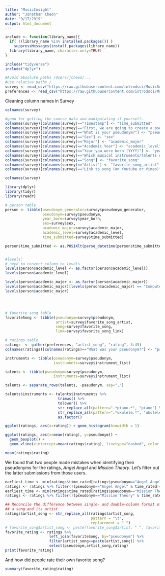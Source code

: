 ```yaml
---
title: "MusicInsight"
author: "Jonathan Cheon"
date: "9/17/2019"
output: html_document
---
```


```r

include <- function(library_name){
  if( !(library_name %in% installed.packages()) )
    suppressMessages(install.packages(library_name))
  library(library_name, character.only=TRUE)
}

include("tidyverse")
include("dplyr")

#Avoid absolute paths /Users/jcheon/...
#Use relative paths /
survey <- read_csv("https://raw.githubusercontent.com/introdsci/MusicSurvey/master/music-survey.csv")
preferences <- read_csv("https://raw.githubusercontent.com/introdsci/MusicSurvey/master/preferences-survey.csv")

```

Cleaning column names in Survey 
```r
colnames(survey)

#good for getting the source data and manipulating it yourself. 
colnames(survey)[colnames(survey)=="Timestamp"] <- "time_submitted"
colnames(survey)[colnames(survey)=="First, we are going to create a pseudonym for you to keep this survey anonymous (more or less). Which pseudonym generator would you prefer?"] <- "pseudonym_generator"
colnames(survey)[colnames(survey)=="What is your pseudonym?"] <- "pseudonym"
colnames(survey)[colnames(survey)=="Sex"] <- "sex"
colnames(survey)[colnames(survey)=="Major"] <- "academic_major"
colnames(survey)[colnames(survey)=="Academic Year"] <- "academic_level"
colnames(survey)[colnames(survey)=="Year you were born (YYYY)"] <- "year_born"
colnames(survey)[colnames(survey)=="Which musical instruments/talents do you play? (Select all that apply)"] <- "instrument"
colnames(survey)[colnames(survey)=="Song"] <- "favorite_song"
colnames(survey)[colnames(survey)=="Artist"] <- "favorite_song_artist"
colnames(survey)[colnames(survey)=="Link to song (on Youtube or Vimeo)"] <- "favorite_song_link"

colnames(survey)

```

```r
library(dplyr)
library(tidyr)
library(readr)

# person table
person <- tibble(pseudonym_generator=survey$pseudonym_generator, 
                 pseudonym=survey$pseudonym, 
                 year_born=survey$year_born, 
                 sex=survey$sex, 
                 academic_major=survey$academic_major, 
                 academic_level=survey$academic_level, 
                 time_submitted=survey$time_submitted)

person$time_submitted <- as.POSIXlt(parse_datetime(person$time_submitted, "%m/%d/%y %H:%M"))


#levels: 
# need to convert column to levels
levels(person$academic_level <- as.factor(person$academic_level))
levels(person$academic_level)

levels(person$academic_major <- as.factor(person$academic_major))
levels(person$academic_major)[levels(person$academic_major) == "Computer information systems"] <- "Computer Information Systems" #changing cases to correct cases. 
levels(person$academic_major)




# favorite song table
favoriteSong <- tibble(pseudonym=survey$pseudonym, 
                       artist=survey$favorite_song_artist,
                       song=survey$favorite_song, 
                       link=survey$favorite_song_link)

# ratings table 
ratings  <- gather(preferences, "artist_song", "rating", 3:45)
colnames(ratings)[colnames(ratings)=="What was your pseudonym?"] <- "pseudonym"
```


```r
instruments <- tibble(pseudonym=survey$pseudonym,
                      instruments=survey$instrument_list)

talents <- tibble(pseudonym=survey$pseudonym,
                      instruments=survey$instrument_list)

talents <- separate_rows(talents, -pseudonym, sep=",")

talents$instruments <- talents$instruments %>%
                        trimws() %>%
                        tolower() %>%
                        str_replace_all(pattern=".*piano.*", "piano") %>% #.* any character
                        str_replace_all(pattern=".*ukulele.*", "ukulele") %>%
                        as.factor()

```

```r
ggplot(ratings, aes(x=rating)) + geom_histogram(binwidth = 1)

ggplot(ratings, aes(x=mean(rating), y=pseudonym)) + 
  geom_boxplot() + 
  geom_vline(xintercept=mean(ratings$rating), linetype="dashed", color = "red")

mean(ratings$rating)

```


We found that two people made mistakes when identifying their pseudonyms for the ratings, 
*Angel Angel* and *Mission Theory*. Let's filter out the latter submissions from those users.

```r
earliest_time <- min(ratings$time_rated[ratings$pseudonym=="Angel Angel"])
ratings <- ratings %>% filter(!(pseudonym=="Angel Angel" & time_rated!=earliest_time))
earliest_time <- min(ratings$time_rated[ratings$pseudonym=="Mission Theory"])
ratings <- ratings %>% filter(!(pseudonym=="Mission Theory" & time_rated!=earliest_time))
```


```r
## Reconcile the difference between single- and double-column format of representing
## a song and its artist
ratings$artist_song <- str_replace_all(ratings$artist_song, 
                                       pattern = "\t", 
                                       replacement = " ")
# favorite_song$artist_song <- paste(favorite_song$artist, " ", favorite_song$title)
favorite_rating <- ratings %>% 
                    left_join(favoriteSong, by="pseudonym") %>%
                    filter(artist_song==paste(artist,song)) %>%
                    select(pseudonym,artist_song,rating)
print(favorite_rating)
```

And how did people rate their own favorite song?

```r
summary(favorite_rating$rating)
```


